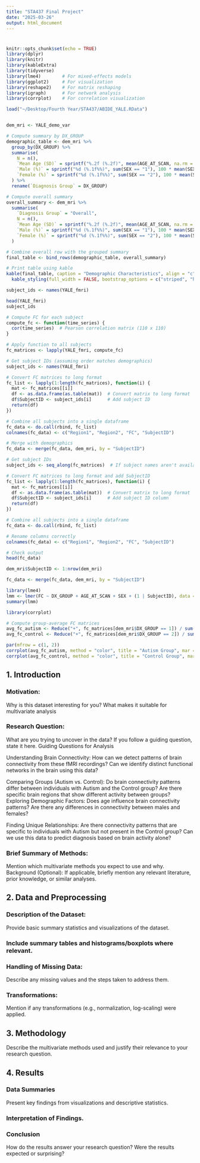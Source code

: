 ```yaml
---
title: "STA437 Final Project"
date: "2025-03-26"
output: html_document
---
```


# {.tabset}

```r
knitr::opts_chunk$set(echo = TRUE)
library(dplyr)
library(knitr)
library(kableExtra)
library(tidyverse)
library(lme4)        # For mixed-effects models
library(ggplot2)     # For visualization
library(reshape2)    # For matrix reshaping
library(igraph)      # For network analysis
library(corrplot)    # For correlation visualization

load("~/Desktop/Fourth Year/STA437/ABIDE_YALE.RData")


dem_mri <- YALE_demo_var


```

```r
# Compute summary by DX_GROUP
demographic_table <- dem_mri %>%
  group_by(DX_GROUP) %>%
  summarise(
    N = n(),
    `Mean Age (SD)` = sprintf("%.2f (%.2f)", mean(AGE_AT_SCAN, na.rm = TRUE), sd(AGE_AT_SCAN, na.rm = TRUE)),
    `Male (%)` = sprintf("%d (%.1f%%)", sum(SEX == "1"), 100 * mean(SEX == "1")),
    `Female (%)` = sprintf("%d (%.1f%%)", sum(SEX == "2"), 100 * mean(SEX == "2"))
  ) %>%
  rename(`Diagnosis Group` = DX_GROUP)

# Compute overall summary
overall_summary <- dem_mri %>%
  summarise(
    `Diagnosis Group` = "Overall",
    N = n(),
    `Mean Age (SD)` = sprintf("%.2f (%.2f)", mean(AGE_AT_SCAN, na.rm = TRUE), sd(AGE_AT_SCAN, na.rm = TRUE)),
    `Male (%)` = sprintf("%d (%.1f%%)", sum(SEX == "1"), 100 * mean(SEX == "1")),
    `Female (%)` = sprintf("%d (%.1f%%)", sum(SEX == "2"), 100 * mean(SEX == "2"))
  )

# Combine overall row with the grouped summary
final_table <- bind_rows(demographic_table, overall_summary)

# Print table using kable
kable(final_table, caption = "Demographic Characteristics", align = "c") %>%
  kable_styling(full_width = FALSE, bootstrap_options = c("striped", "hover"))
```


```r
subject_ids <- names(YALE_fmri)

head(YALE_fmri)
subject_ids
```

```r
# Compute FC for each subject
compute_fc <- function(time_series) {
  cor(time_series)  # Pearson correlation matrix (110 x 110)
}

# Apply function to all subjects
fc_matrices <- lapply(YALE_fmri, compute_fc)

# Get subject IDs (assuming order matches demographics)
subject_ids <- names(YALE_fmri)

# Convert FC matrices to long format
fc_list <- lapply(1:length(fc_matrices), function(i) {
  mat <- fc_matrices[[i]]
  df <- as.data.frame(as.table(mat))  # Convert matrix to long format
  df$SubjectID <- subject_ids[i]      # Add subject ID
  return(df)
})

# Combine all subjects into a single dataframe
fc_data <- do.call(rbind, fc_list)
colnames(fc_data) <- c("Region1", "Region2", "FC", "SubjectID")

# Merge with demographics
fc_data <- merge(fc_data, dem_mri, by = "SubjectID")

```

```r
# Get subject IDs
subject_ids <- seq_along(fc_matrices)  # If subject names aren't available, use indices

# Convert FC matrices to long format and add SubjectID
fc_list <- lapply(1:length(fc_matrices), function(i) {
  mat <- fc_matrices[[i]]
  df <- as.data.frame(as.table(mat))  # Convert matrix to long format
  df$SubjectID <- subject_ids[i]      # Add subject ID column
  return(df)
})

# Combine all subjects into a single dataframe
fc_data <- do.call(rbind, fc_list)

# Rename columns correctly
colnames(fc_data) <- c("Region1", "Region2", "FC", "SubjectID")

# Check output
head(fc_data)

```

```r
dem_mri$SubjectID <- 1:nrow(dem_mri)

fc_data <- merge(fc_data, dem_mri, by = "SubjectID")

library(lme4)
lmm <- lmer(FC ~ DX_GROUP + AGE_AT_SCAN + SEX + (1 | SubjectID), data = fc_data)
summary(lmm)

```



```r
library(corrplot)

# Compute group-average FC matrices
avg_fc_autism <- Reduce("+", fc_matrices[dem_mri$DX_GROUP == 1]) / sum(dem_mri$DX_GROUP == 1)
avg_fc_control <- Reduce("+", fc_matrices[dem_mri$DX_GROUP == 2]) / sum(dem_mri$DX_GROUP == 2)

par(mfrow = c(1, 2))
corrplot(avg_fc_autism, method = "color", title = "Autism Group", mar = c(0,0,1,0))
corrplot(avg_fc_control, method = "color", title = "Control Group", mar = c(0,0,1,0))

```



## 1. Introduction {.tabset}

### Motivation:
Why is this dataset interesting for you? What makes it suitable for multivariate analysis


### Research Question: 
What are you trying to uncover in the data? If you follow a guiding question, state it here. Guiding Questions for Analysis


Understanding Brain Connectivity: 
How can we detect patterns of brain connectivity from these fMRI recordings? 
Can we identify distinct functional networks in the brain using this data? 

Comparing Groups (Autism vs. Control): 
Do brain connectivity patterns differ between individuals with Autism and the Control group? 
Are there specific brain regions that show different activity between groups? 
Exploring Demographic Factors: Does age influence brain connectivity patterns? 
Are there any differences in connectivity between males and females? 

Finding Unique Relationships: 
Are there connectivity patterns that are specific to individuals with Autism but not present in the Control group? 
Can we use this data to predict diagnosis based on brain activity alone?



### Brief Summary of Methods: 
Mention which multivariate methods you expect to use and why.
Background (Optional): If applicable, briefly mention any relevant literature, prior knowledge, or similar analyses.

## 2. Data and Preprocessing {.tabset}

### Description of the Dataset: 
Provide basic summary statistics and visualizations of the dataset.


### Include summary tables and histograms/boxplots where relevant.

### Handling of Missing Data: 
Describe any missing values and the steps taken to address them.

### Transformations:
Mention if any transformations (e.g., normalization, log-scaling) were applied.

## 3. Methodology {.tabset}

Describe the multivariate methods used and justify their relevance to your research question.


## 4. Results {.tabset}

### Data Summaries

Present key findings from visualizations and descriptive statistics.

### Interpretation of Findings.

### Conclusion
How do the results answer your research question? Were the results expected or surprising?

